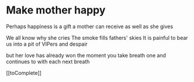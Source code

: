 # Make mother happy

Perhaps happiness is a gift
a mother can receive
as well as she gives

We all know why she cries
The smoke fills fathers' skies
It is painful to bear us 
into a pit of VIPers and despair

but her love has already won
the moment you take breath one
and continues to with each next breath

[[toComplete]]